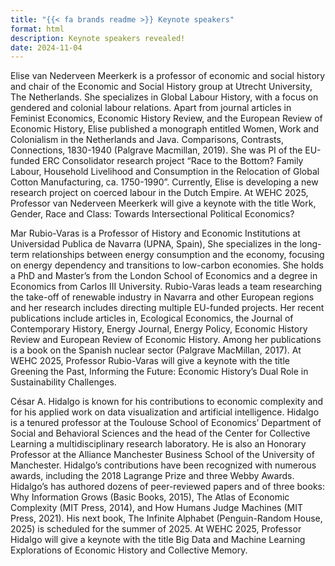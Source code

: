 ```yaml
---
title: "{{< fa brands readme >}} Keynote speakers"
format: html
description: Keynote speakers revealed!
date: 2024-11-04
---
```


Elise van Nederveen Meerkerk is a professor of economic and social history and chair of the Economic and Social History group at Utrecht University, The Netherlands. She specializes in Global Labour History, with a focus on gendered and colonial labour relations. 
Apart from journal articles in Feminist Economics, Economic History Review, and the European Review of Economic History, Elise published a monograph entitled Women, Work and Colonialism in the Netherlands and Java. Comparisons, Contrasts, Connections, 1830-1940 (Palgrave Macmillan, 2019). 
She was PI of the EU-funded ERC Consolidator research project “Race to the Bottom? Family Labour, Household Livelihood and Consumption in the Relocation of Global Cotton Manufacturing, ca. 1750-1990”. Currently, Elise is developing a new research project on coerced labour in the Dutch Empire.
At WEHC 2025, Professor van Nederveen Meerkerk will give a keynote with the title Work, Gender, Race and Class: Towards Intersectional Political Economics?

Mar Rubio-Varas is a Professor of History and Economic Institutions at Universidad Publica de Navarra (UPNA, Spain), She specializes in the long-term relationships between energy consumption and the economy, focusing on energy dependency and transitions to low-carbon economies. She holds a PhD and Master’s from the London School of Economics and a degree in Economics from Carlos III University. Rubio-Varas leads a team researching the take-off of renewable industry in Navarra and other European regions and her research includes directing multiple EU-funded projects. Her recent publications include articles in, Ecological Economics, the Journal of Contemporary History, Energy Journal, Energy Policy, Economic History Review and European Review of Economic History. Among her publications is a book on the Spanish nuclear sector (Palgrave MacMillan, 2017). 
At WEHC 2025, Professor Rubio-Varas will give a keynote with the title Greening the Past, Informing the Future: Economic History's Dual Role in Sustainability Challenges.

César A. Hidalgo is known for his contributions to economic complexity and for his applied work on data visualization and artificial intelligence. Hidalgo is a tenured professor at the Toulouse School of Economics’ Department of Social and Behavioral Sciences and the head of the Center for Collective Learning a multidisciplinary research laboratory. He is also an Honorary Professor at the Alliance Manchester Business School of the University of Manchester.
Hidalgo’s contributions have been recognized with numerous awards, including the 2018 Lagrange Prize and three Webby Awards. Hidalgo's has authored dozens of peer-reviewed papers and of three books: Why Information Grows (Basic Books, 2015), The Atlas of Economic Complexity (MIT Press, 2014), and How Humans Judge Machines (MIT Press, 2021). His next book, The Infinite Alphabet (Penguin-Random House, 2025) is scheduled for the summer of 2025.
At WEHC 2025, Professor Hidalgo will give a keynote with the title Big Data and Machine Learning Explorations of Economic History and Collective Memory.

